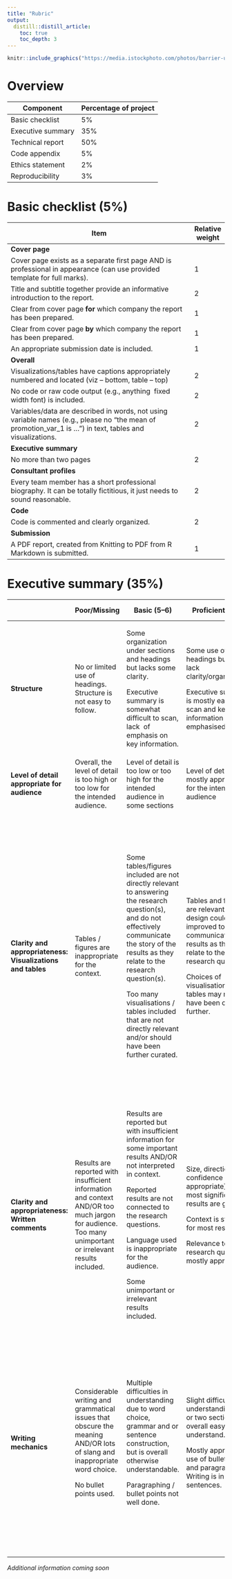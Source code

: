 ```yaml
---
title: "Rubric"
output: 
  distill::distill_article:
    toc: true
    toc_depth: 3
---
```


```r
knitr::include_graphics("https://media.istockphoto.com/photos/barrier-under-construction-picture-id1139968862?k=20&m=1139968862&s=612x612&w=0&h=QXAvHsIYHG5MLxMIgIkICw8-n31R3sQvup2d6LGd3eQ=")
```

# Overview

| **Component**     | **Percentage of project** |
|-------------------|---------------------------|
| Basic checklist   | 5%                        |
| Executive summary | 35%                       |
| Technical report  | 50%                       |
| Code appendix     | 5%                        |
| Ethics statement  | 2%                        |
| Reproducibility   | 3%                        |

# Basic checklist (5%)

+------------------------------------------------------------------------------------------------------------------------------------------------------------+---------------------+
| **Item**                                                                                                                                                   | **Relative weight** |
+============================================================================================================================================================+=====================+
| **Cover page**                                                                                                                                             |                     |
+------------------------------------------------------------------------------------------------------------------------------------------------------------+---------------------+
| Cover page exists as a separate first page AND is professional in appearance (can use provided template for full marks).                                   | 1                   |
+------------------------------------------------------------------------------------------------------------------------------------------------------------+---------------------+
| Title and subtitle together provide an informative introduction to the report.                                                                             | 2                   |
+------------------------------------------------------------------------------------------------------------------------------------------------------------+---------------------+
| Clear from cover page **for** which company the report has been prepared.                                                                                  | 1                   |
+------------------------------------------------------------------------------------------------------------------------------------------------------------+---------------------+
| Clear from cover page **by** which company the report has been prepared.                                                                                   | 1                   |
+------------------------------------------------------------------------------------------------------------------------------------------------------------+---------------------+
| An appropriate submission date is included.                                                                                                                | 1                   |
+------------------------------------------------------------------------------------------------------------------------------------------------------------+---------------------+
| **Overall**                                                                                                                                                |                     |
+------------------------------------------------------------------------------------------------------------------------------------------------------------+---------------------+
| Visualizations/tables have captions appropriately numbered and located (viz -- bottom, table -- top)                                                       | 2                   |
+------------------------------------------------------------------------------------------------------------------------------------------------------------+---------------------+
| No code or raw code output (e.g., anything  fixed width font) is included.                                                                                 | 2                   |
+------------------------------------------------------------------------------------------------------------------------------------------------------------+---------------------+
| Variables/data are described in words, not using variable names (e.g., please no "the mean of promotion_var_1 is ...") in text, tables and visualizations. | 2                   |
+------------------------------------------------------------------------------------------------------------------------------------------------------------+---------------------+
| **Executive summary**                                                                                                                                      |                     |
+------------------------------------------------------------------------------------------------------------------------------------------------------------+---------------------+
| No more than two pages                                                                                                                                     | 2                   |
+------------------------------------------------------------------------------------------------------------------------------------------------------------+---------------------+
| **Consultant profiles**                                                                                                                                    |                     |
+------------------------------------------------------------------------------------------------------------------------------------------------------------+---------------------+
| Every team member has a short professional biography. It can be totally fictitious, it just needs to sound reasonable.                                     | 2                   |
+------------------------------------------------------------------------------------------------------------------------------------------------------------+---------------------+
| **Code**                                                                                                                                                   |                     |
+------------------------------------------------------------------------------------------------------------------------------------------------------------+---------------------+
| Code is commented and clearly organized.                                                                                                                   | 2                   |
+------------------------------------------------------------------------------------------------------------------------------------------------------------+---------------------+
| **Submission**                                                                                                                                             |                     |
+------------------------------------------------------------------------------------------------------------------------------------------------------------+---------------------+
| A PDF report, created from Knitting to PDF from R Markdown is submitted.                                                                                   | 1                   |
+------------------------------------------------------------------------------------------------------------------------------------------------------------+---------------------+

# Executive summary (35%)

+------------------------------------------------------------+----------------------------------------------------------------------------------------------------------------------------------------------------------+-------------------------------------------------------------------------------------------------------------------------------------------------------------------------------------------------------+--------------------------------------------------------------------------------------------------------------------------------------+-----------------------------------------------------------------------------------------------------------------------------------------------------------+
|                                                            | **Poor/Missing**                                                                                                                                         | **Basic (5--6)**                                                                                                                                                                                      | **Proficient (7--8)**                                                                                                                | **Outstanding (9--10)**                                                                                                                                   |
+============================================================+==========================================================================================================================================================+=======================================================================================================================================================================================================+======================================================================================================================================+===========================================================================================================================================================+
| **Structure**                                              | No or limited use of headings. Structure is not easy to follow.                                                                                          | Some organization under sections and headings but lacks some clarity.                                                                                                                                 | Some use of headings but may lack clarity/organization.                                                                              | Clear and appropriate headings.                                                                                                                           |
|                                                            |                                                                                                                                                          |                                                                                                                                                                                                       |                                                                                                                                      |                                                                                                                                                           |
|                                                            |                                                                                                                                                          | Executive summary is somewhat difficult to scan, lack  of emphasis on key information.                                                                                                                | Executive summary is mostly easy to scan and key information is emphasised.                                                          | Structure is logical and well organized. Executive summary is easy to scan and key information emphasised.                                                |
+------------------------------------------------------------+----------------------------------------------------------------------------------------------------------------------------------------------------------+-------------------------------------------------------------------------------------------------------------------------------------------------------------------------------------------------------+--------------------------------------------------------------------------------------------------------------------------------------+-----------------------------------------------------------------------------------------------------------------------------------------------------------+
| **Level of detail appropriate for audience**               | Overall, the level of detail is too high or too low for the intended audience.                                                                           | Level of detail is too low or too high for the intended audience in some sections                                                                                                                     | Level of detail is mostly appropriate for the intended audience                                                                      | Appropriate level of detail for the intended audience                                                                                                     |
+------------------------------------------------------------+----------------------------------------------------------------------------------------------------------------------------------------------------------+-------------------------------------------------------------------------------------------------------------------------------------------------------------------------------------------------------+--------------------------------------------------------------------------------------------------------------------------------------+-----------------------------------------------------------------------------------------------------------------------------------------------------------+
| **Clarity and appropriateness: Visualizations and tables** | Tables / figures are inappropriate for the context.                                                                                                      | Some tables/figures included are not directly relevant to answering the research question(s), and do not effectively communicate the story of the results as they relate to the research question(s). | Tables and figures are relevant, but design could be improved to better communicate results as they relate to the research question. | Tables and figures are relevant, well-constructed, and communicate the results clearly (in the context of the research questions).                        |
|                                                            |                                                                                                                                                          |                                                                                                                                                                                                       |                                                                                                                                      |                                                                                                                                                           |
|                                                            |                                                                                                                                                          | Too many visualisations / tables included that are not directly relevant and/or should have been further curated.                                                                                     | Choices of visualisations / tables may need to have been curated further.                                                            | They are appropriately chosen for the audience of the executive summary. With only the most important and interesting visualisations and tables included. |
|                                                            |                                                                                                                                                          |                                                                                                                                                                                                       |                                                                                                                                      |                                                                                                                                                           |
|                                                            |                                                                                                                                                          |                                                                                                                                                                                                       |                                                                                                                                      | Use of colour is appropriate and consistent.                                                                                                              |
|                                                            |                                                                                                                                                          |                                                                                                                                                                                                       |                                                                                                                                      |                                                                                                                                                           |
|                                                            |                                                                                                                                                          |                                                                                                                                                                                                       |                                                                                                                                      |                                                                                                                                                           |
+------------------------------------------------------------+----------------------------------------------------------------------------------------------------------------------------------------------------------+-------------------------------------------------------------------------------------------------------------------------------------------------------------------------------------------------------+--------------------------------------------------------------------------------------------------------------------------------------+-----------------------------------------------------------------------------------------------------------------------------------------------------------+
| **Clarity and appropriateness: Written comments**          | Results are reported with insufficient information and context AND/OR too much jargon for audience. Too many unimportant or irrelevant results included. | Results are reported but with insufficient information for some important results AND/OR not interpreted in context.                                                                                  | Size, direction and confidence (as appropriate) of most significant results are given.                                               | Size and direction of significant results are given in the context of the research questions.                                                             |
|                                                            |                                                                                                                                                          |                                                                                                                                                                                                       |                                                                                                                                      |                                                                                                                                                           |
|                                                            |                                                                                                                                                          | Reported results are not connected to the research questions.                                                                                                                                         | Context is stated for most results.                                                                                                  | Reported results are clearly related to the research questions. No unimportant or irrelevant results included.                                            |
|                                                            |                                                                                                                                                          |                                                                                                                                                                                                       |                                                                                                                                      |                                                                                                                                                           |
|                                                            |                                                                                                                                                          | Language used is inappropriate for the audience.                                                                                                                                                      | Relevance to the research questions mostly appropriate.                                                                              |                                                                                                                                                           |
|                                                            |                                                                                                                                                          |                                                                                                                                                                                                       |                                                                                                                                      |                                                                                                                                                           |
|                                                            |                                                                                                                                                          | Some unimportant or irrelevant results included.                                                                                                                                                      |                                                                                                                                      |                                                                                                                                                           |
+------------------------------------------------------------+----------------------------------------------------------------------------------------------------------------------------------------------------------+-------------------------------------------------------------------------------------------------------------------------------------------------------------------------------------------------------+--------------------------------------------------------------------------------------------------------------------------------------+-----------------------------------------------------------------------------------------------------------------------------------------------------------+
| **Writing mechanics**                                      | Considerable writing and grammatical issues that obscure the meaning AND/OR lots of slang and inappropriate word choice.                                 | Multiple difficulties in understanding due to word choice, grammar and or sentence construction, but is overall otherwise understandable.                                                             | Slight difficulty in understanding one or two sections but overall easy to understand.                                               | Executive summary can be read and followed with minimal effort.                                                                                           |
|                                                            |                                                                                                                                                          |                                                                                                                                                                                                       |                                                                                                                                      |                                                                                                                                                           |
|                                                            | No bullet points used.                                                                                                                                   | Paragraphing / bullet points not well done.                                                                                                                                                           | Mostly appropriate use of bullet points and paragraphing. Writing is in full sentences.                                              | Some grammatical or word choice errors are allowable but must not obstruct meaning.                                                                       |
|                                                            |                                                                                                                                                          |                                                                                                                                                                                                       |                                                                                                                                      |                                                                                                                                                           |
|                                                            |                                                                                                                                                          |                                                                                                                                                                                                       |                                                                                                                                      | Writing is in full sentences.                                                                                                                             |
|                                                            |                                                                                                                                                          |                                                                                                                                                                                                       |                                                                                                                                      |                                                                                                                                                           |
|                                                            |                                                                                                                                                          |                                                                                                                                                                                                       |                                                                                                                                      | Makes appropriate use of bullet points and paragraphing.                                                                                                  |
+------------------------------------------------------------+----------------------------------------------------------------------------------------------------------------------------------------------------------+-------------------------------------------------------------------------------------------------------------------------------------------------------------------------------------------------------+--------------------------------------------------------------------------------------------------------------------------------------+-----------------------------------------------------------------------------------------------------------------------------------------------------------+

*Additional information coming soon*
